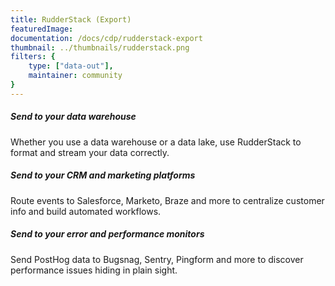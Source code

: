 ```yaml
---
title: RudderStack (Export)
featuredImage: 
documentation: /docs/cdp/rudderstack-export
thumbnail: ../thumbnails/rudderstack.png
filters: {
    type: ["data-out"],
    maintainer: community
}
---
```


<Section
    divider={false}
    title="Export events from PostHog to RudderStack and use PostHog as a RudderStack source, to send data elsewhere effortlessly."
    size="full"
    cols={3}
>
    <div>
        <h5>Send to your data warehouse</h5>
        <p>Whether you use a data warehouse or a data lake, use RudderStack to format and stream your data correctly.</p>
    </div>
    <div>
        <h5>Send to your CRM and marketing platforms</h5>
        <p>Route events to Salesforce, Marketo, Braze and more to centralize customer info and build automated workflows.</p>
    </div>
    <div>
        <h5>Send to your error and performance monitors</h5>
        <p>Send PostHog data to Bugsnag, Sentry, Pingform and more to discover performance issues hiding in plain sight.</p>
    </div>
</Section>

<TutorialsSlider topic="rudderstack" />

<Documentation />
